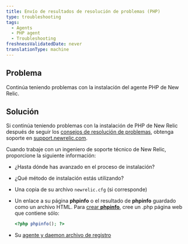 ```yaml
---
title: Envío de resultados de resolución de problemas (PHP)
type: troubleshooting
tags:
  - Agents
  - PHP agent
  - Troubleshooting
freshnessValidatedDate: never
translationType: machine
---
```


## Problema

Continúa teniendo problemas con la instalación del agente PHP de New Relic.

## Solución

Si continúa teniendo problemas con la instalación de PHP de New Relic después de seguir los [consejos de resolución de problemas](/docs/apm/agents/php-agent/troubleshooting/no-data-appears-php), obtenga soporte en [support.newrelic.com](https://support.newrelic.com).

Cuando trabaje con un ingeniero de soporte técnico de New Relic, proporcione la siguiente información:

* ¿Hasta dónde has avanzado en el proceso de instalación?

* ¿Qué método de instalación estás utilizando?

* Una copia de su archivo `newrelic.cfg` (si corresponde)

* Un enlace a su página <DoNotTranslate>**phpinfo**</DoNotTranslate> o el resultado de <DoNotTranslate>**phpinfo**</DoNotTranslate> guardado como un archivo HTML. Para [crear <DoNotTranslate>**phpinfo**</DoNotTranslate>](/docs/php/php-kb-103), cree un .php página web que contiene sólo:

  ```php
  <?php phpinfo(); ?>
  ```

* Su [agente y daemon archivo de registro](/docs/php/php-kb-105)